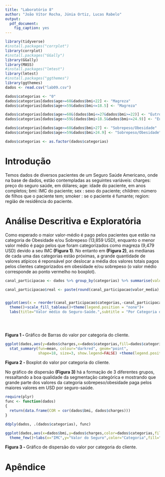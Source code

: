 ```yaml
---
title: "Laboratório 8"
author: "João Vítor Rocha, Júnia Ortiz, Lucas Rabelo"
output: 
  pdf_document:
    fig_caption: yes
---
```


```r

library(tidyverse)
#install.packages("corrplot")
library(corrplot)
#install.packages("GGally")
library(GGally)
library(MASS)
#install.packages("lmtest")
library(lmtest)
#install.packages("ggthemes")
library(ggthemes)
dados <- read.csv("lab09.csv")

dados$categorias <- "0"
dados$categorias[dados$age>=60&dados$bmi<22] <- "Magreza"
dados$categorias[dados$age<=59&dados$bmi<=18.5] <- "Magreza"

dados$categorias[dados$age>=60&(dados$bmi<=27&dados$bmi>=22)] <- "Eutrofia"
dados$categorias[dados$age<=59&(dados$bmi>18.5&dados$bmi<=24.9)] <- "Eutrofia"

dados$categorias[dados$age>=60&dados$bmi>27] <- "Sobrepeso/Obesidade"
dados$categorias[dados$age<=59&dados$bmi>24.9] <- "Sobrepeso/Obesidade"

dados$categorias <- as.factor(dados$categorias)


```



# Introdução

  Temos dados de diversos pacientes de um Seguro Saúde Americano, onde na base de dados, estão contempladas as seguintes variáveis: charges: preço do seguro saúde, em dólares; age: idade do paciente, em anos completos; bmi: IMC do paciente; sex : sexo do paciente; children: número de filhos que o paciente tem; smoker : se o paciente é fumante; region: região de residência do paciente. 

# Análise Descritiva e Exploratória

Como esperado o maior valor-médio é pago pelos pacientes que estão na categoria de Obesidade e/ou Sobrepeso (13,859 USD), enquanto o menor valor médio é pago pelos que foram categorizados como magreza (9,479 USD) devido a seu IMC **(Figura 1)**. No entanto em **(Figura 2)**, as medianas de cada uma das categorias estão próximas, a grande quantidade de valores atípicos é reponsável por deslocar a média dos valores totais pagos pelos clientes categorizados em obesidade e/ou sobrepeso (o valor médio corresponde ao ponto vermelho no boxplot).


```r

canal_participacao <- dados %>% group_by(categorias) %>% summarise(valor_media=mean(charges))

canal_participacao$real <- paste(round(canal_participacao$valor_media),"USD")


ggplot(aes(x = reorder(canal_participacao$categorias,-canal_participacao$valor_media), y = canal_participacao$valor_media,fill=canal_participacao$categorias), data = canal_participacao) + geom_bar(stat = "identity",position =position_dodge())+theme_fivethirtyeight()+
  theme()+scale_fill_tableau()+theme(legend.position = "none")+
  labs(title="Valor médio do Seguro-Saúde.",subtitle = "Por Categoria do IMC")+geom_text(aes(label = canal_participacao$real),
                                                                                                                                                                                      position = position_dodge(width = 1),
                                                                                                                                                                                      vjust = -0.2, size = 4, colour = "DarkGreen")



```
**Figura 1 - **Gráfico de Barras do valor por categoria do cliente.



```r

ggplot(dados,aes(y=dados$charges,x=dados$categorias,fill=dados$categorias))+geom_boxplot()+theme_fivethirtyeight()+scale_fill_fivethirtyeight()+labs(title="Valor Pago por categoria do IMC")+
  stat_summary(fun=mean, colour="darkred", geom="point", 
               shape=18, size=3, show.legend=FALSE) +theme(legend.position = "none")

```
**Figura 2 - **Boxplot do valor por categoria do cliente.

 No gráfico de dispersão **(Figura 3)** há a formação de 3 diferentes grupos, ressaltando a boa qualidade da segmentação categórica e mostrando que grande parte dos valores da categoria sobrepeso/obesidade paga pelos maiores valores em USD por seguro-saúde.

```r

require(plyr)
func <- function(dados)
{
  return(data.frame(COR = cor(dados$bmi, dados$charges)))
}

ddply(dados, .(dados$categorias), func)

ggplot(dados,aes(x=dados$bmi,y=dados$charges,color=dados$categorias,fill=dados$categorias))+geom_point()+stat_smooth(se=F,method = "lm",color="red")+
  theme_few()+labs(x="IMC",y="Valor do Seguro",color="Categoria",fill="Categorias")


```
**Figura 3 - **Gráfico de dispersão do valor por categoria do cliente.

# Apêndice

```r
```

